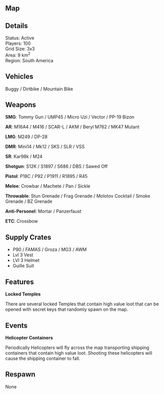 
## Map

<Map name="Paramo"/>

## Details

Status: Active  
Players: 100  
Grid Size: 3x3  
Area: 9 km<sup>2</sup>    
Region: South America   

## Vehicles

Buggy / Dirtbike / Mountain Bike  

## Weapons

**SMG**: Tommy Gun / UMP45 / Micro Uzi / Vector / PP-19 Bizon  

**AR**: M16A4 / M416 / SCAR-L / AKM / Beryl M762 / MK47 Mutant   

**LMG**: M249 / DP-28  

**DMR**: Mini14 / Mk12 / SKS / SLR / VSS  

**SR**: Kar98k / M24

**Shotgun**: S12K / S1897 / S686 / DBS / Sawed Off  

**Pistol**: P18C / P92 / P1911 / R1895 / R45  

**Melee**: Crowbar / Machete / Pan / Sickle  

**Throwable**: Stun Grenade / Frag Grenade / Molotov Cocktail / Smoke Grenade / BZ Grenade    

**Anti-Personel**: Mortar / Panzerfaust    

**ETC**: Crossbow  

## Supply Crates

- P90 / FAMAS / Groza / MG3 / AWM
- Lvl 3 Vest
- LVl 3 Helmet
- Guille Suit 

## Features

**Locked Temples**  

There are several locked Temples that contain high value loot that can be opened with secret keys that randomly spawn on the map.  

## Events

**Helicopter Containers**

Periodically Helicopters will fly across the map transporting shipping containers that contain high value loot. Shooting these helicopters will cause the shipping container to fall.  

## Respawn

None  